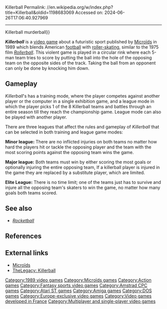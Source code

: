 Killerball
Permalink: //en.wikipedia.org/w/index.php?title=Killerball&oldid=1198683069
Accessed on: 2024-06-26T17:06:40.927969



------
Killerball
{{about|the 1989 videogame|the sport|Killerball (sport)}}
{{distinguish|murderball (disambiguation){{!}}murderball}}
{{Unreferenced|date=January 2019}}
{{Infobox video game
| title = Killerball
| image = St killerball.png
| developer = [[Microids]]
| publisher = [[Microids]]
| released = [[1989 in video gaming|1989]]
| modes = [[Single-player]], [[Multiplayer video game|multiplayer]]
| genre = [[Action game|Action]], [[Sports game|sports]]
| platforms = [[Atari ST]], [[Amiga]], [[Amstrad CPC]], [[MS-DOS]]
}}

'''''Killerball''''' is a [[video game]] about a futuristic sport published by [[Microïds]] in 1989 which blends American [[History of American football#Professional football (1892–present)|football]] with [[roller-skating]], similar to the 1975 film ''[[Rollerball (1975 film)|Rollerball]]''. This violent game is played in a circular rink where each 5-man team tries to score by putting the ball into the hole of the opposing team on the opposite sides of the track. Taking the ball from an opponent can only be done by knocking him down.

==Gameplay==
''Killerball'''s has a training mode, where the player competes against another player or the computer in a single exhibition game, and a league mode in which the player picks 1 of the 8 Killerball teams and battles through an entire season till they reach the championship game. League mode can also be played with another player.

There are three leagues that affect the rules and gameplay of ''Killerball'' that can be selected in both training and league game modes:

'''Minor league:''' There are no inflicted injuries on both teams no matter how hard the players hit or tackle the opposing player and the team with the most scoring points against the opposing team wins the game.

'''Major league:''' Both teams must win by either scoring the most goals or optionally injuring the entire opposing team, If a killerball player is injured in the game they are replaced by a substitute player, which are limited. 

'''Elite League:''' There is no time limit; one of the teams just has to survive and injure all the opposing team's skaters to win the game, no matter how many goals both teams scored.

==See also==
*''[[Rocketball]]''

==References==
{{reflist}}

==External links==
*[http://www.microids.com/ Microïds]
*[http://thelegacy.de/Museum/game.php3?titel_id=4635&game_id=4675 TheLegacy: Killerball] {{Webarchive|url=https://web.archive.org/web/20080226000506/http://thelegacy.de/Museum/game.php3?titel_id=4635&game_id=4675 |date=2008-02-26 }}

[[Category:1989 video games]]
[[Category:Microïds games]]
[[Category:Action games]]
[[Category:Fantasy sports video games]]
[[Category:Amstrad CPC games]]
[[Category:Atari ST games]]
[[Category:Amiga games]]
[[Category:DOS games]]
[[Category:Europe-exclusive video games]]
[[Category:Video games developed in France]]
[[Category:Multiplayer and single-player video games]]


{{sports-videogame-stub}}